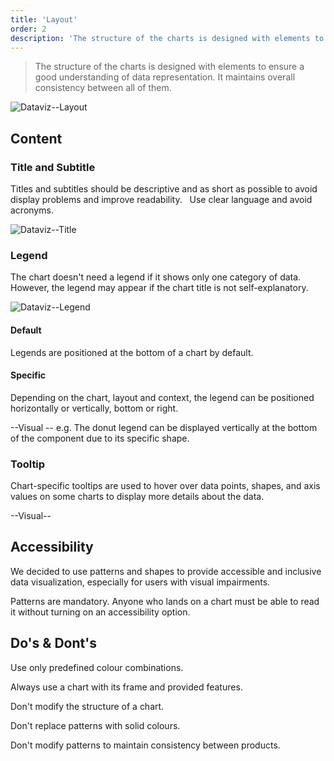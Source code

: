 ```yaml
---
title: 'Layout'
order: 2
description: 'The structure of the charts is designed with elements to ensure a good understanding of data representation. It maintains overall consistency between all of them.'
---
```


> The structure of the charts is designed with elements to ensure a good understanding of data representation. It maintains overall consistency between all of them.

![Dataviz--Layout](Dataviz--Layout.png)

## Content

### Title and Subtitle

Titles and subtitles should be descriptive and as short as possible to avoid display problems and improve readability.   Use clear language and avoid acronyms.

![Dataviz--Title](Dataviz--Title.png)

### Legend

The chart doesn't need a legend if it shows only one category of data. However, the legend may appear if the chart title is not self-explanatory.

![Dataviz--Legend](Dataviz--Legend.png)

#### Default

Legends are positioned at the bottom of a chart by default.

#### Specific

Depending on the chart, layout and context, the legend can be positioned horizontally or vertically, bottom or right.

--Visual --
e.g. The donut legend can be displayed vertically at the bottom of the component due to its specific shape.

### Tooltip

Chart-specific tooltips are used to hover over data points, shapes, and axis values ​​on some charts to display more details about the data.

--Visual--

## Accessibility

We decided to use patterns and shapes to provide accessible and inclusive data visualization, especially for users with visual impairments.

<Highlight theme="warning" title="Keep in mind">
  Patterns are mandatory. Anyone who lands on a chart must be able to read it
  without turning on an accessibility option.
</Highlight>

## Do's & Dont's

<HintItem>Use only predefined colour combinations.</HintItem>

<HintItem>Always use a chart with its frame and provided features.</HintItem>

<HintItem dont>Don't modify the structure of a chart.</HintItem>

<HintItem dont>Don't replace patterns with solid colours.</HintItem>

<HintItem dont>
  Don't modify patterns to maintain consistency between products.
</HintItem>
